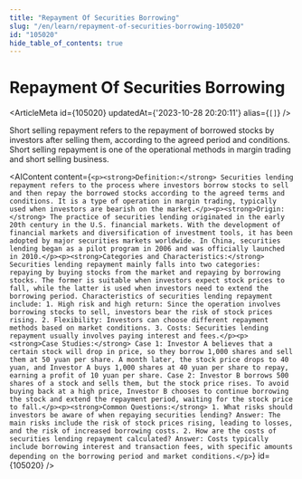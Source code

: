 ```yaml
---
title: "Repayment Of Securities Borrowing"
slug: "/en/learn/repayment-of-securities-borrowing-105020"
id: "105020"
hide_table_of_contents: true
---
```



# Repayment Of Securities Borrowing

<ArticleMeta id={105020} updatedAt={'2023-10-28 20:20:11'} alias={`[]`} />
<div className='border-solid border-b border-t-0 my-4 border-[var(--ifm-color-gray-300)]' />

Short selling repayment refers to the repayment of borrowed stocks by investors after selling them, according to the agreed period and conditions. Short selling repayment is one of the operational methods in margin trading and short selling business.

<AIContent content={`<p><strong>Definition:</strong> Securities lending repayment refers to the process where investors borrow stocks to sell and then repay the borrowed stocks according to the agreed terms and conditions. It is a type of operation in margin trading, typically used when investors are bearish on the market.</p><p><strong>Origin:</strong> The practice of securities lending originated in the early 20th century in the U.S. financial markets. With the development of financial markets and diversification of investment tools, it has been adopted by major securities markets worldwide. In China, securities lending began as a pilot program in 2006 and was officially launched in 2010.</p><p><strong>Categories and Characteristics:</strong> Securities lending repayment mainly falls into two categories: repaying by buying stocks from the market and repaying by borrowing stocks. The former is suitable when investors expect stock prices to fall, while the latter is used when investors need to extend the borrowing period. Characteristics of securities lending repayment include: 1. High risk and high return: Since the operation involves borrowing stocks to sell, investors bear the risk of stock prices rising. 2. Flexibility: Investors can choose different repayment methods based on market conditions. 3. Costs: Securities lending repayment usually involves paying interest and fees.</p><p><strong>Case Studies:</strong> Case 1: Investor A believes that a certain stock will drop in price, so they borrow 1,000 shares and sell them at 50 yuan per share. A month later, the stock price drops to 40 yuan, and Investor A buys 1,000 shares at 40 yuan per share to repay, earning a profit of 10 yuan per share. Case 2: Investor B borrows 500 shares of a stock and sells them, but the stock price rises. To avoid buying back at a high price, Investor B chooses to continue borrowing the stock and extend the repayment period, waiting for the stock price to fall.</p><p><strong>Common Questions:</strong> 1. What risks should investors be aware of when repaying securities lending? Answer: The main risks include the risk of stock prices rising, leading to losses, and the risk of increased borrowing costs. 2. How are the costs of securities lending repayment calculated? Answer: Costs typically include borrowing interest and transaction fees, with specific amounts depending on the borrowing period and market conditions.</p>`} id={105020} />
